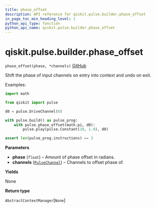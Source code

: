 ```yaml
---
title: phase_offset
description: API reference for qiskit.pulse.builder.phase_offset
in_page_toc_min_heading_level: 1
python_api_type: function
python_api_name: qiskit.pulse.builder.phase_offset
---
```


# qiskit.pulse.builder.phase\_offset

<span id="qiskit.pulse.builder.phase_offset" />

`phase_offset(phase, *channels)` [GitHub](https://github.com/qiskit/qiskit/tree/stable/0.17/qiskit/pulse/builder.py "view source code")

Shift the phase of input channels on entry into context and undo on exit.

Examples:

```python
import math

from qiskit import pulse

d0 = pulse.DriveChannel(0)

with pulse.build() as pulse_prog:
    with pulse.phase_offset(math.pi, d0):
        pulse.play(pulse.Constant(10, 1.0), d0)

assert len(pulse_prog.instructions) == 3
```

**Parameters**

*   **phase** (`float`) – Amount of phase offset in radians.
*   **channels** ([`PulseChannel`](qiskit.pulse.channels#pulsechannel "qiskit.pulse.channels.PulseChannel")) – Channels to offset phase of.

**Yields**

None

**Return type**

`AbstractContextManager`\[`None`]

